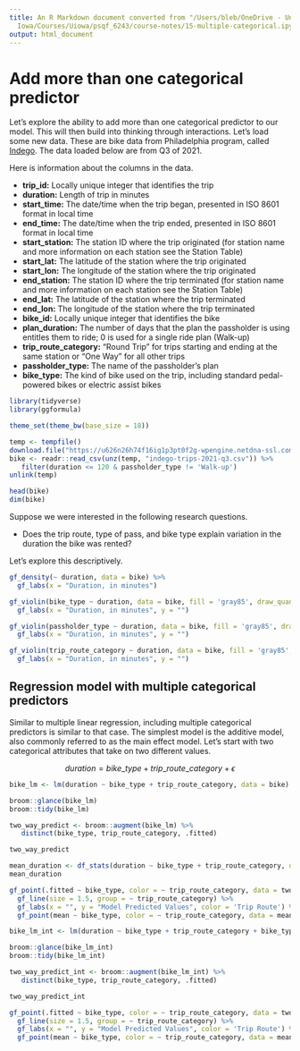 ```yaml
---
title: An R Markdown document converted from "/Users/bleb/OneDrive - University of
  Iowa/Courses/Uiowa/psqf_6243/course-notes/15-multiple-categorical.ipynb"
output: html_document
---
```


# Add more than one categorical predictor

Let's explore the ability to add more than one categorical predictor to our model. This will then build into thinking through interactions. Let's load some new data. These are bike data from Philadelphia program, called [Indego](https://www.rideindego.com/about/data/). The data loaded below are from Q3 of 2021. 

Here is information about the columns in the data.

+ **trip_id:** Locally unique integer that identifies the trip
+ **duration:** Length of trip in minutes
+ **start_time:** The date/time when the trip began, presented in ISO 8601 format in local time
+ **end_time:** The date/time when the trip ended, presented in ISO 8601 format in local time
+ **start_station:** The station ID where the trip originated (for station name and more information on each station see the Station Table)
+ **start_lat:** The latitude of the station where the trip originated
+ **start_lon:** The longitude of the station where the trip originated
+ **end_station:** The station ID where the trip terminated (for station name and more information on each station see the Station Table)
+ **end_lat:** The latitude of the station where the trip terminated
+ **end_lon:** The longitude of the station where the trip terminated
+ **bike_id:**  Locally unique integer that identifies the bike
+ **plan_duration:** The number of days that the plan the passholder is using entitles them to ride; 0 is used for a single ride plan (Walk-up)
+ **trip_route_category:** “Round Trip” for trips starting and ending at the same station or “One Way” for all other trips
+ **passholder_type:** The name of the passholder’s plan
+ **bike_type:** The kind of bike used on the trip, including standard pedal-powered bikes or electric assist bikes

```r
library(tidyverse)
library(ggformula)

theme_set(theme_bw(base_size = 18))

temp <- tempfile()
download.file("https://u626n26h74f16ig1p3pt0f2g-wpengine.netdna-ssl.com/wp-content/uploads/2021/10/indego-trips-2021-q3.zip", temp)
bike <- readr::read_csv(unz(temp, "indego-trips-2021-q3.csv")) %>%
   filter(duration <= 120 & passholder_type != 'Walk-up')
unlink(temp)

head(bike)
dim(bike)
```

Suppose we were interested in the following research questions. 

+ Does the trip route, type of pass, and bike type explain variation in the duration the bike was rented?

Let's explore this descriptively. 

```r
gf_density(~ duration, data = bike) %>%
  gf_labs(x = "Duration, in minutes")
```

```r
gf_violin(bike_type ~ duration, data = bike, fill = 'gray85', draw_quantiles = c(0.1, 0.5, 0.9)) %>%
  gf_labs(x = "Duration, in minutes", y = "") 
```

```r
gf_violin(passholder_type ~ duration, data = bike, fill = 'gray85', draw_quantiles = c(0.1, 0.5, 0.9)) %>%
  gf_labs(x = "Duration, in minutes", y = "") 
```

```r
gf_violin(trip_route_category ~ duration, data = bike, fill = 'gray85', draw_quantiles = c(0.1, 0.5, 0.9)) %>%
  gf_labs(x = "Duration, in minutes", y = "") 
```

## Regression model with multiple categorical predictors

Similar to multiple linear regression, including multiple categorical predictors is similar to that case. The simplest model is the additive model, also commonly referred to as the main effect model. Let's start with two categorical attributes that take on two different values. 

$$
duration = bike\_type + trip\_route\_category + \epsilon
$$

```r
bike_lm <- lm(duration ~ bike_type + trip_route_category, data = bike)

broom::glance(bike_lm)
broom::tidy(bike_lm)
```

```r
two_way_predict <- broom::augment(bike_lm) %>%
   distinct(bike_type, trip_route_category, .fitted)

two_way_predict
```

```r
mean_duration <- df_stats(duration ~ bike_type + trip_route_category, data =bike, mean, length)
mean_duration
```

```r
gf_point(.fitted ~ bike_type, color = ~ trip_route_category, data = two_way_predict, size = 5) %>%
  gf_line(size = 1.5, group = ~ trip_route_category) %>%
  gf_labs(x = "", y = "Model Predicted Values", color = 'Trip Route') %>%
  gf_point(mean ~ bike_type, color = ~ trip_route_category, data = mean_duration, shape = 15, size = 5)
```

```r
bike_lm_int <- lm(duration ~ bike_type + trip_route_category + bike_type:trip_route_category, data = bike)

broom::glance(bike_lm_int)
broom::tidy(bike_lm_int)
```

```r
two_way_predict_int <- broom::augment(bike_lm_int) %>%
   distinct(bike_type, trip_route_category, .fitted)

two_way_predict_int
```

```r
gf_point(.fitted ~ bike_type, color = ~ trip_route_category, data = two_way_predict_int, size = 5) %>%
  gf_line(size = 1.5, group = ~ trip_route_category) %>%
  gf_labs(x = "", y = "Model Predicted Values", color = 'Trip Route') %>%
  gf_point(mean ~ bike_type, color = ~ trip_route_category, data = mean_duration, shape = 15, size = 5)
```

